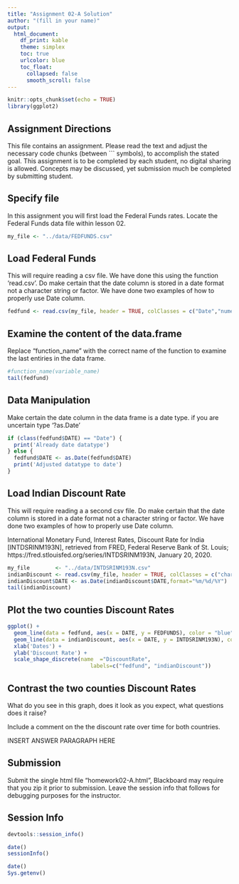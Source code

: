 ```yaml
---
title: "Assignment 02-A Solution"
author: "(fill in your name)"
output:
  html_document:
    df_print: kable
    theme: simplex
    toc: true
    urlcolor: blue
    toc_float:
      collapsed: false
      smooth_scroll: false
---
```


```r
knitr::opts_chunk$set(echo = TRUE)
library(ggplot2)
```

## Assignment Directions

This file contains an assignment.  Please read the text and adjust the necessary code chunks (between \`\`\` symbols), to accomplish the stated goal.  This assignment is to be completed by each student, no digital sharing is allowed.  Concepts may be discussed, yet submission much be completed by submitting student.

## Specify file

In this assignment you will first load the Federal Funds rates.  Locate the Federal Funds data file within lesson 02.

```r
my_file <- "../data/FEDFUNDS.csv"
```

## Load Federal Funds

This will require reading a csv file.  We have done this using the function 'read.csv'.  Do make certain that the date column is stored in a date format not a character string or factor.  We have done two examples of how to properly use Date column.  

```r
fedfund <- read.csv(my_file, header = TRUE, colClasses = c("Date","numeric"))
```

## Examine the content of the data.frame

Replace "function_name" with the correct name of the function to examine the last entiries in the data frame.

```r
#function_name(variable_name)
tail(fedfund)
```

## Data Manipulation

Make certain the date column in the data frame is a date type.  if you are uncertain type '?as.Date'

```r
if (class(fedfund$DATE) == "Date") {
  print('Already date datatype')
} else {
  fedfund$DATE <- as.Date(fedfund$DATE)
  print('Adjusted datatype to date')  
}

```

## Load Indian Discount Rate

This will require reading a a second csv file.  Do make certain that the date column is stored in a date format not a character string or factor.  We have done two examples of how to properly use Date column.

International Monetary Fund, Interest Rates, Discount Rate for India [INTDSRINM193N], retrieved from FRED, Federal Reserve Bank of St. Louis; https://fred.stlouisfed.org/series/INTDSRINM193N, January 20, 2020.

```r
my_file        <- "../data/INTDSRINM193N.csv"
indianDiscount <- read.csv(my_file, header = TRUE, colClasses = c("character","numeric"))
indianDiscount$DATE <- as.Date(indianDiscount$DATE,format="%m/%d/%Y")
tail(indianDiscount)
```



## Plot the two counties Discount Rates

```r

ggplot() + 
  geom_line(data = fedfund, aes(x = DATE, y = FEDFUNDS), color = "blue") +
  geom_line(data = indianDiscount, aes(x = DATE, y = INTDSRINM193N), color = "red") +
  xlab('Dates') +
  ylab('Discount Rate') +
  scale_shape_discrete(name  ="DiscountRate",
                          labels=c("fedfund", "indianDiscount"))


```

## Contrast the two counties Discount Rates

What do you see in this graph, does it look as you expect, what questions does it raise?

Include a comment on the the discount rate over time for both countries.

INSERT ANSWER PARAGRAPH HERE

## Submission

Submit the single html file "homework02-A.html", Blackboard may require that you zip it prior to submission.  Leave the session info that follows for debugging purposes for the instructor.


## Session Info

```r
devtools::session_info()
```

```r
date()
sessionInfo()
```

```r
date()
Sys.getenv()
```


